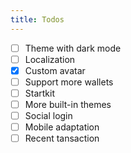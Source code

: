 ```yaml
---
title: Todos
---
```


- [ ] Theme with dark mode
- [ ] Localization
- [x] Custom avatar
- [ ] Support more wallets
- [ ] Startkit
- [ ] More built-in themes
- [ ] Social login
- [ ] Mobile adaptation
- [ ] Recent tansaction
